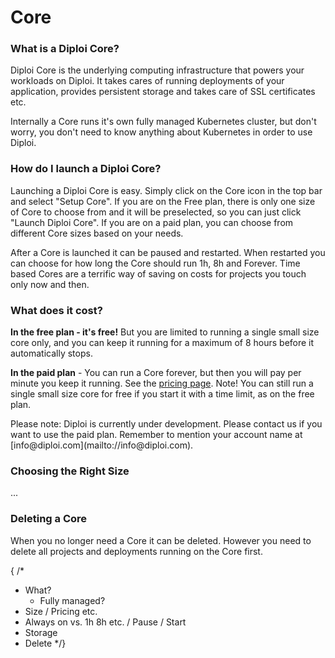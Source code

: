 # Core

### What is a Diploi Core?

Diploi Core is the underlying computing infrastructure that powers your workloads on Diploi.
It takes cares of running deployments of your application, provides persistent storage and
takes care of SSL certificates etc.

Internally a Core runs it's own fully managed Kubernetes cluster, but don't worry, you don't need to know
anything about Kubernetes in order to use Diploi.

### How do I launch a Diploi Core?

Launching a Diploi Core is easy. Simply click on the Core icon in the top bar and select "Setup Core".
If you are on the Free plan, there is only one size of Core to choose from and it will be preselected,
so you can just click "Launch Diploi Core". If you are on a paid plan, you can choose from different
Core sizes based on your needs.

After a Core is launched it can be paused and restarted. When restarted you can choose for how long
the Core should run 1h, 8h and Forever. Time based Cores are a terrific way of saving on costs for projects
you touch only now and then.

### What does it cost?

**In the free plan - it's free!** But you are limited to running a single small size core only, and
you can keep it running for a maximum of 8 hours before it automatically stops.

**In the paid plan** - You can run a Core forever, but then you will pay per minute you keep it
running. See the [pricing page](https://www.diploi.com/pricing). Note! You can still run a
single small size core for free if you start it with a time limit, as on the free plan.


<Callout type="default" emoji="💡">
  Please note: Diploi is currently under development. Please contact us if you
  want to use the paid plan. Remember to mention your account name at
  [info@diploi.com](mailto://info@diploi.com).
</Callout>

### Choosing the Right Size

...

### Deleting a Core

When you no longer need a Core it can be deleted. However you need to delete all projects and deployments 
running on the Core first.

{ /*

- What?
  - Fully managed?
- Size / Pricing etc.
- Always on vs. 1h 8h etc. / Pause / Start
- Storage
- Delete
  */}
